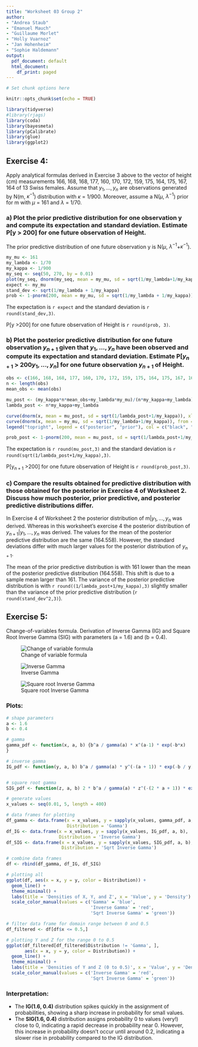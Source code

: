 ```yaml
---
title: "Worksheet 03 Group 2"
author:
- "Andrea Staub"
- "Emanuel Mauch"
- "Guillaume Morlet"
- "Holly Vuarnoz"
- "Jan Hohenheim"
- "Sophie Haldemann"
output:
  pdf_document: default
  html_document:
    df_print: paged
---
```


```r
# Set chunk options here 

knitr::opts_chunk$set(echo = TRUE)
```

```r
library(tidyverse)
#library(rjags)
library(coda)
library(bayesmeta)
library(pCalibrate)
library(glue)
library(ggplot2)
```

## Exercise 4:

Apply analytical formulas derived in Exercise 3 above to the vector of height (cm) measurements 166, 168, 168, 177, 160, 170, 172, 159, 175, 164, 175, 167, 164 of 13 Swiss females.
Assume that $y_1, . . . ,y_n$ are observations generated by N(m, $\kappa^{-1}$) distribution with $\kappa$ = 1/900. Moreover, assume a N($\mu$, $\lambda^{-1}$) prior for m with $\mu$ = 161 and $\lambda$ = 1/70.

### a) Plot the prior predictive distribution for one observation y and compute its expectation and standard deviation. Estimate P[y > 200] for one future observation of Height.

The prior predictive distribution of one future observation y is N($\mu$, $\lambda^{-1}$+$\kappa^{-1}$).

```r
my_mu <- 161
my_lambda <- 1/70
my_kappa <- 1/900
my_seq <- seq(50, 270, by = 0.01)
plot(my_seq, dnorm(my_seq, mean = my_mu, sd = sqrt(1/my_lambda+1/my_kappa)), type = "l", main = "Prior predictive distribution", xlab = "Height (cm)", ylab = "Distribution")
expect <- my_mu
stand_dev <- sqrt(1/my_lambda + 1/my_kappa)
prob <- 1-pnorm(200, mean = my_mu, sd = sqrt(1/my_lambda + 1/my_kappa))
```
The expectation is `r expect` and the standard deviation is `r round(stand_dev,3)`.

P[y >200] for one future observation of Height is `r round(prob, 3)`.

### b) Plot the posterior predictive distribution for one future observation $y_{n+1}$ given that $y_1, . . . ,y_n$ have been observed and compute its expectation and standard deviation. Estimate P[$y_{n+1}$ > 200$y_1, . . . , y_n$] for one future observation $y_{n+1}$ of Height.

```r
obs <- c(166, 168, 168, 177, 160, 170, 172, 159, 175, 164, 175, 167, 164)
n <- length(obs)
mean_obs <- mean(obs)

mu_post <- (my_kappa*n*mean_obs+my_lambda*my_mu)/(n*my_kappa+my_lambda)
lambda_post <- n*my_kappa+my_lambda

curve(dnorm(x, mean = mu_post, sd = sqrt(1/lambda_post+1/my_kappa)), xlab = "Height (cm)", ylab = "Distribution", from = 50, to = 300, lwd = 2, col = "black", ylim = c(0,0.013))
curve(dnorm(x, mean = my_mu, sd = sqrt(1/my_lambda+1/my_kappa)), from = 50, to = 300, lwd = 2, add = TRUE, col = "blue")
legend("topright", legend = c("posterior", "prior"), col = c("black", "blue"), lwd = 2)

prob_post <- 1-pnorm(200, mean = mu_post, sd = sqrt(1/lambda_post+1/my_kappa))

```
The expectation is `r round(mu_post,3)` and the standard deviation is `r round(sqrt(1/lambda_post+1/my_kappa),3)`.

P[y$_{n+1}$ >200] for one future observation of Height is `r round(prob_post,3)`.


### c) Compare the results obtained for predictive distribution with those obtained for the posterior in Exercise 4 of Worksheet 2. Discuss how much posterior, prior predictive, and posterior predictive distributions differ.

In Exercise 4 of Worksheet 2 the posterior distribution of m|$y_1, . . . ,y_n$ was derived. Whereas in this worksheet's exercise 4 the posterior distribution of $y_{n+1}|y_1, . . . , y_n$ was derived.
The values for the mean of the posterior predictive distribution are the same (164.558). However, the standard deviations differ with much larger values for the posterior distribution of $y_{n+1}$.

The mean of the prior predictive distribution is with 161 lower than the mean of the posterior predictive distribution (164.558). This shift is due to a sample mean larger than 161. The variance of the posterior predictive distribution is with `r round((1/lambda_post+1/my_kappa),3)` slightly smaller than the variance of the prior predictive distribution (`r round(stand_dev^2,3)`).

## Exercise 5: 
Change-of-variables formula. Derivation of Inverse Gamma (IG) and Square Root Inverse Gamma (SIG) with parameters \(a = 1.6\) and \(b = 0.4\).


![Change of variable formula](exercise5-1.jpg)

![Inverse Gamma ](exercise5-2.jpg)

![Square root Inverse Gamma](exercise5-3.jpg)


### Plots:


```r
# shape parameters
a <- 1.6
b <- 0.4

# gamma
gamma_pdf <- function(x, a, b) {b^a / gamma(a) * x^(a-1) * exp(-b*x) 
}

# inverse gamma
IG_pdf <- function(y, a, b) b^a / gamma(a) * y^(-(a + 1)) * exp(-b / y)


# square root gamma
SIG_pdf <- function(z, a, b) 2 * b^a / gamma(a) * z^(-(2 * a + 1)) * exp(-b / (z^2))

# generate values
x_values <- seq(0.01, 5, length = 400)

# data frames for plotting
df_gamma <- data.frame(x = x_values, y = sapply(x_values, gamma_pdf, a, b), 
                       Distribution = 'Gamma')
df_IG <- data.frame(x = x_values, y = sapply(x_values, IG_pdf, a, b), 
                    Distribution = 'Inverse Gamma')
df_SIG <- data.frame(x = x_values, y = sapply(x_values, SIG_pdf, a, b), 
                     Distribution = 'Sqrt Inverse Gamma')

# combine data frames
df <- rbind(df_gamma, df_IG, df_SIG)

# plotting all 
ggplot(df, aes(x = x, y = y, color = Distribution)) + 
  geom_line() + 
  theme_minimal() +
  labs(title = 'Densities of X, Y, and Z', x = 'Value', y = 'Density') +
  scale_color_manual(values = c('Gamma' = 'blue', 
                                'Inverse Gamma' = 'red', 
                                'Sqrt Inverse Gamma' = 'green'))

```
```r

# filter data frame for domain range between 0 and 0.5 
df_filtered <- df[df$x <= 0.5,]

# plotting Y and Z for the range 0 to 0.5
ggplot(df_filtered[df_filtered$Distribution != 'Gamma', ], 
       aes(x = x, y = y, color = Distribution)) + 
  geom_line() + 
  theme_minimal() +
  labs(title = 'Densities of Y and Z (0 to 0.5)', x = 'Value', y = 'Density') +
  scale_color_manual(values = c('Inverse Gamma' = 'red', 
                                'Sqrt Inverse Gamma' = 'green'))

```


### Interpretation:
- The **IG(1.6, 0.4)** distribution spikes quickly in the assignment of probabilities, showing a sharp increase in probability for small values. 
- The **SIG(1.6, 0.4)** distribution assigns probability 0 to values (very!) close to 0, indicating a rapid decrease in probability near 0. However, this increase in probability doesn't occur until around 0.2, indicating a slower rise in probability compared to the IG distribution.

